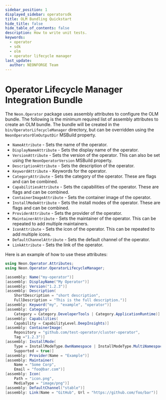 ```yaml
---
sidebar_position: 1
displayed_sidebar: operatorsdk
title: OLM Bundling Quickstart
hide_title: false
hide_table_of_contents: false
description: How to write unit tests.
keywords:
  - operator
  - sdk
  - olm
  - operator lifecycle manager
last_update:
  author: NEONFORGE Team
---
```


# Operator Lifecycle Manager Integration Bundle

The `Neon.Operator` package uses assembly attributes to configure the OLM
bundle. The following is the minimum required list of assembly attributes to
create an OLM bundle. The bundle will be created in the
`bin/OperatorLifecycleManager` directory, but can be overridden using the
`NeonOperatorOlmOutputDir` MSBuild property.

- `NameAttribute` - Sets the name of the operator.
- `DisplayNameAttribute` - Sets the display name of the operator.
- `VersionAttribute` - Sets the version of the operator. This can also be set
  using the `NeonOperatorVersion` MSBuild property.
- `DescriptionAttribute` - Sets the description of the operator.
- `KeywordAttribute` - Keywords for the operator.
- `CategoryAttribute` - Sets the category of the operator. These are flags and
  can be combined.
- `CapabilitiesAttribute` - Sets the capabilities of the operator. These are
  flags and can be combined.
- `ContainerImageAttribute` - Sets the container image of the operator.
- `InstallModeAttribute` - Sets the install modes of the operator. These are
  flags and can be combined.
- `ProviderAttribute` - Sets the provider of the operator.
- `MaintainerAttribute` - Sets the maintainer of the operator. This can be
  repeated to add multiple maintainers.
- `IconAttribute` - Sets the icon of the operator. This can be repeated to add
  multiple icons.
- `DefaultChannelAttribute` - Sets the default channel of the operator.
- `LinkAttribute` - Sets the link of the operator.

Here is an example of how to use these attributes:

```csharp
using Neon.Operator.Attributes;
using Neon.Operator.OperatorLifecycleManager;

[assembly: Name("my-operator")]
[assembly: DisplayName("My Operator")]
[assembly: Version("1.2.3")]
[assembly: Description(
    ShortDescription = "short description",
    FullDescription = "This is the full description.")]
[assembly: Keyword("my", "example", "operator")]
[assembly: Category(
    Category = Category.DeveloperTools | Category.ApplicationRuntime)]
[assembly: Capabilities(
    Capability = CapabilityLevel.DeepInsights)]
[assembly: ContainerImage(
    Repository = "github.com/test-operator/cluster-operator",
    Tag ="1.2.3")]
[assembly: InstallMode(
    Type = InstallModeType.OwnNamespace | InstallModeType.MultiNamespace,
    Supported = true)]
[assembly: Provider(Name = "Example")]
[assembly: Maintainer(
    Name = "Some Corp",
    Email = "foo@bar.com")]
[assembly: Icon(
    Path = "icon.png",
    MediaType = "image/png")]
[assembly: DefaultChannel("stable")]
[assembly: Link(Name = "GitHub", Url = "https://github.com/foo/bar")]
```
